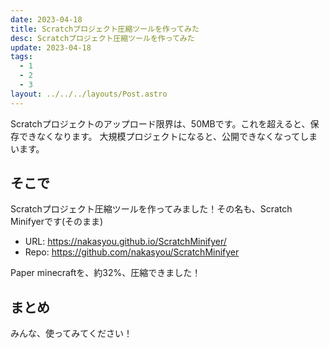 ```yaml
---
date: 2023-04-18
title: Scratchプロジェクト圧縮ツールを作ってみた
desc: Scratchプロジェクト圧縮ツールを作ってみた
update: 2023-04-18
tags: 
  - 1
  - 2
  - 3
layout: ../../../layouts/Post.astro
---
```

Scratchプロジェクトのアップロード限界は、50MBです。これを超えると、保存できなくなります。
大規模プロジェクトになると、公開できなくなってしまいます。
## そこで
Scratchプロジェクト圧縮ツールを作ってみました！その名も、Scratch Minifyerです(そのまま)
- URL: https://nakasyou.github.io/ScratchMinifyer/
- Repo: https://github.com/nakasyou/ScratchMinifyer

Paper minecraftを、約32%、圧縮できました！
## まとめ
みんな、使ってみてください！
